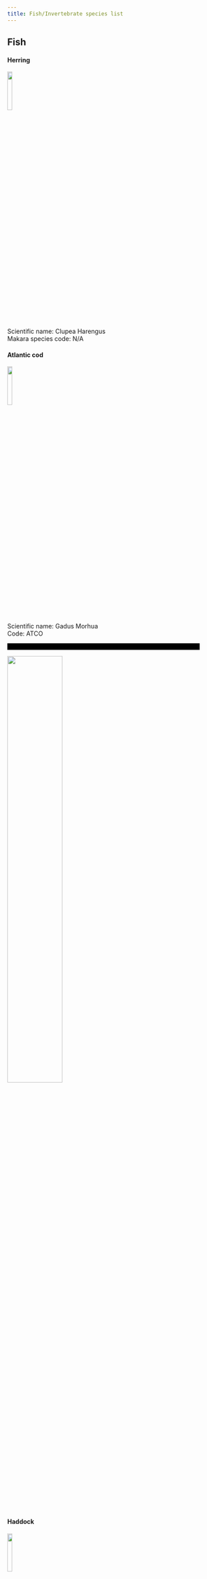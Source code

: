 ```yaml
---
title: Fish/Invertebrate species list
---
```

## Fish

#### Herring
![](/figs/infographics/fish_noaafisheries/Herring.png){width=15%}\
Scientific name: Clupea Harengus  
Makara species code: N/A

#### Atlantic cod
![](/figs/infographics/fish_noaafisheries/Cod.png){width=15%}\
Scientific name: Gadus Morhua  
Code: ATCO  

<video controls="" width="440" height="15" name="media">
    <source src="https://github.com/NEFSC/NEFSC_PAB_lab_manual/raw/refs/heads/main/figs/Audio/Fish/Cod_2.wav" type="audio/wav">
</video>
![](/figs/Spec_images/Fish/Cod_spec_2.PNG){width=50%}

#### Haddock
![](/figs/infographics/fish_noaafisheries/Haddock.png){width=15%}\

![](/figs/Spec_images/Fish/Cod_spec_2.PNG){width=50%}


Scientific name: *Melanogrammus aeglefinus*  
Makara species code: HADD  
![](/figs/Spec_images/Fish/Haddock_spec.PNG){width=50%}

## Invertebrates 

#### Snapping Shrimp

Scientific name: *Alpheus sp.*  
Makara species code: SNSH  
![](/figs/Spec_images/Fish/shrimp_spec.PNG){width=50%}